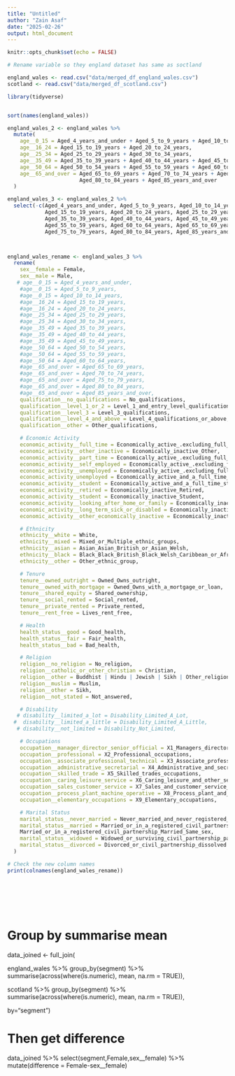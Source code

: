 ---
title: "Untitled"
author: "Zain Asaf"
date: "2025-02-26"
output: html_document
---

```{r setup, include=FALSE}
knitr::opts_chunk$set(echo = FALSE)
```

```{r}
# Rename variable so they england dataset has same as soctland 

england_wales <- read.csv("data/merged_df_england_wales.csv")
scotland <- read.csv("data/merged_df_scotland.csv")

library(tidyverse)


sort(names(england_wales))

england_wales_2 <- england_wales %>%
  mutate(
    age__0_15 = Aged_4_years_and_under + Aged_5_to_9_years + Aged_10_to_14_years,
    age__16_24 = Aged_15_to_19_years + Aged_20_to_24_years,
    age__25_34 = Aged_25_to_29_years + Aged_30_to_34_years,
    age__35_49 = Aged_35_to_39_years + Aged_40_to_44_years + Aged_45_to_49_years,
    age__50_64 = Aged_50_to_54_years + Aged_55_to_59_years + Aged_60_to_64_years,
    age__65_and_over = Aged_65_to_69_years + Aged_70_to_74_years + Aged_75_to_79_years + 
                       Aged_80_to_84_years + Aged_85_years_and_over
  )

england_wales_3 <- england_wales_2 %>%
  select(-c(Aged_4_years_and_under, Aged_5_to_9_years, Aged_10_to_14_years,
            Aged_15_to_19_years, Aged_20_to_24_years, Aged_25_to_29_years, Aged_30_to_34_years,
            Aged_35_to_39_years, Aged_40_to_44_years, Aged_45_to_49_years, Aged_50_to_54_years,
            Aged_55_to_59_years, Aged_60_to_64_years, Aged_65_to_69_years, Aged_70_to_74_years,
            Aged_75_to_79_years, Aged_80_to_84_years, Aged_85_years_and_over))



england_wales_rename <- england_wales_3 %>%
  rename(
    sex__female = Female,
    sex__male = Male,
   # age__0_15 = Aged_4_years_and_under,
    #age__0_15 = Aged_5_to_9_years,
    #age__0_15 = Aged_10_to_14_years,
    #age__16_24 = Aged_15_to_19_years,
    #age__16_24 = Aged_20_to_24_years,
    #age__25_34 = Aged_25_to_29_years,
    #age__25_34 = Aged_30_to_34_years,
    #age__35_49 = Aged_35_to_39_years,
    #age__35_49 = Aged_40_to_44_years,
    #age__35_49 = Aged_45_to_49_years,
    #age__50_64 = Aged_50_to_54_years,
    #age__50_64 = Aged_55_to_59_years,
    #age__50_64 = Aged_60_to_64_years,
    #age__65_and_over = Aged_65_to_69_years,
    #age__65_and_over = Aged_70_to_74_years,
    #age__65_and_over = Aged_75_to_79_years,
    #age__65_and_over = Aged_80_to_84_years,
    #age__65_and_over = Aged_85_years_and_over,
    qualification__no_qualifications = No_qualifications,
    qualification__level_1_or_2 = Level_1_and_entry_level_qualifications | Level_2_qualifications,
    qualification__level_3 = Level_3_qualifications,
    qualification__level_4_and_above = Level_4_qualifications_or_above,
    qualification__other = Other_qualifications,

    # Economic Activity
    economic_activity__full_time = Economically_active_.excluding_full_time_students._In_employment_Employee_Full_time,
    economic_activity__other_inactive = Economically_inactive_Other, 
    economic_activity__part_time = Economically_active_.excluding_full_time_students._In_employment_Employee_Part_time,
    economic_activity__self_employed = Economically_active_.excluding_full_time_students._In_employment_Self_employed_with_employees,
    economic_activity__unemployed = Economically_active_.excluding_full_time_students._Unemployed,
    economic_activity_unemployed = Economically_active_and_a_full_time_student_Unemployed,
    economic_activity__student = Economically_active_and_a_full_time_student_In_employment | Economically_active_and_a_full_time_student_Unemployed,
    economic_activity__retired = Economically_inactive_Retired,
    economic_activity__student = Economically_inactive_Student,
    economic_activity__looking_after_home_or_family = Economically_inactive_Looking_after_home_or_family,               
    economic_activity__long_term_sick_or_disabled = Economically_inactive_Long_term_sick_or_disabled,
    economic_activity__other_economically_inactive = Economically_inactive_Other,

    # Ethnicity
    ethnicity__white = White,
    ethnicity__mixed = Mixed_or_Multiple_ethnic_groups,
    ethnicity__asian = Asian_Asian_British_or_Asian_Welsh,
    ethnicity__black = Black_Black_British_Black_Welsh_Caribbean_or_African,
    ethnicity__other = Other_ethnic_group,

    # Tenure
    tenure__owned_outright = Owned_Owns_outright,
    tenure__owned_with_mortgage = Owned_Owns_with_a_mortgage_or_loan,
    tenure__shared_equity = Shared_ownership,
    tenure__social_rented = Social_rented,
    tenure__private_rented = Private_rented,
    tenure__rent_free = Lives_rent_free,

    # Health
    health_status__good = Good_health,
    health_status__fair = Fair_health,
    health_status__bad = Bad_health,

    # Religion
    religion__no_religion = No_religion,
    religion__catholic_or_other_christian = Christian,
    religion__other = Buddhist | Hindu | Jewish | Sikh | Other_religion,
    religion__muslim = Muslim,
    religion__other = Sikh,
    religion__not_stated = Not_answered,

    # Disability
   # disability__limited_a_lot = Disability_Limited_A_Lot,
  #  disability__limited_a_little = Disability_Limited_A_Little,
   # disability__not_limited = Disability_Not_Limited,

    # Occupations 
    occupation__manager_director_senior_official = X1_Managers_directors_and_senior_officials,
    occupation__professional = X2_Professional_occupations,
    occupation__associate_professional_technical = X3_Associate_professional_and_technical_occupations,
    occupation__administrative_secretarial = X4_Administrative_and_secretarial_occupations,
    occupation__skilled_trade = X5_Skilled_trades_occupations,
    occupation__caring_leisure_service = X6_Caring_leisure_and_other_service_occupations,
    occupation__sales_customer_service = X7_Sales_and_customer_service_occupations,
    occupation__process_plant_machine_operative = X8_Process_plant_and_machine_operatives,
    occupation__elementary_occupations = X9_Elementary_occupations,

    # Marital Status
    marital_status__never_married = Never_married_and_never_registered_a_civil_partnership,
    marital_status__married = Married_or_in_a_registered_civil_partnership_In_a_registered_civil_partnership_Opposite_sex |   Married_or_in_a_registered_civil_partnership_In_a_registered_civil_partnership_Same_sex |Married_or_in_a_registered_civil_partnership_Married_Opposite_sex |
    Married_or_in_a_registered_civil_partnership_Married_Same_sex,
    marital_status__widowed = Widowed_or_surviving_civil_partnership_partner,
    marital_status__divorced = Divorced_or_civil_partnership_dissolved
  )

# Check the new column names
print(colnames(england_wales_rename))








```

# Group by summarise mean

data_joined <- full_join(
 
  england_wales %>%
    group_by(segment) %>%
    summarise(across(where(is.numeric), mean, na.rm = TRUE)),

  scotland %>%
    group_by(segment) %>%
    summarise(across(where(is.numeric), mean, na.rm = TRUE)),
 
  by="segment")

# Then get difference

data_joined %>%
  select(segment,Female,sex__female) %>%
  mutate(difference = Female-sex__female)



